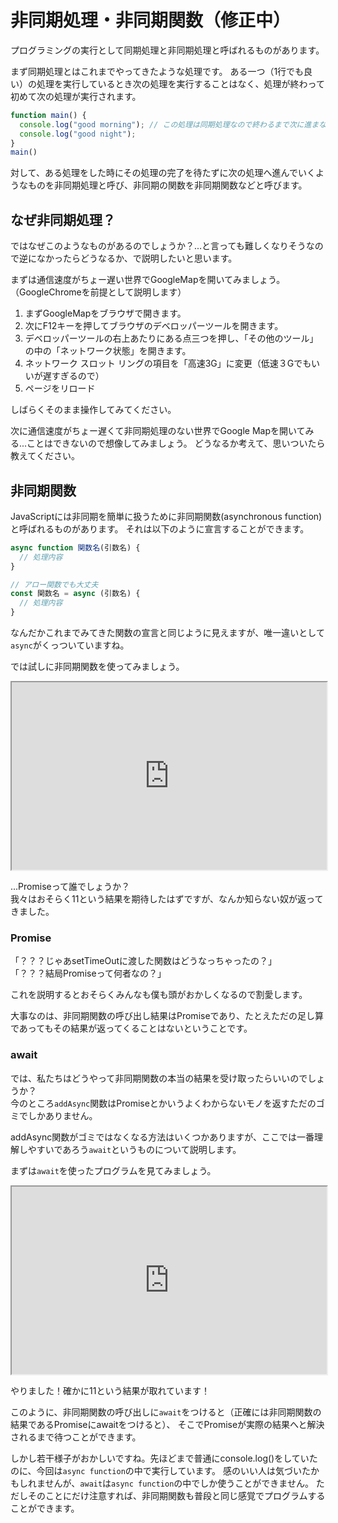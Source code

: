 ---
---

# 非同期処理・非同期関数（修正中）

プログラミングの実行として同期処理と非同期処理と呼ばれるものがあります。

まず同期処理とはこれまでやってきたような処理です。
ある一つ（1行でも良い）の処理を実行しているとき次の処理を実行することはなく、処理が終わって初めて次の処理が実行されます。

```javascript
function main() {
  console.log("good morning"); // この処理は同期処理なので終わるまで次に進まない
  console.log("good night");
}
main()
```

対して、ある処理をした時にその処理の完了を待たずに次の処理へ進んでいくようなものを非同期処理と呼び、非同期の関数を非同期関数などと呼びます。

## なぜ非同期処理？

ではなぜこのようなものがあるのでしょうか？...と言っても難しくなりそうなので逆になかったらどうなるか、で説明したいと思います。

まずは通信速度がちょー遅い世界でGoogleMapを開いてみましょう。（GoogleChromeを前提として説明します）

1. まずGoogleMapをブラウザで開きます。
2. 次にF12キーを押してブラウザのデベロッパーツールを開きます。
3. デベロッパーツールの右上あたりにある点三つを押し、「その他のツール」の中の「ネットワーク状態」を開きます。
4. ネットワーク スロット リングの項目を「高速3G」に変更（低速３Gでもいいが遅すぎるので）
5. ページをリロード

しばらくそのまま操作してみてください。

次に通信速度がちょー遅くて非同期処理のない世界でGoogle Mapを開いてみる...ことはできないので想像してみましょう。
どうなるか考えて、思いついたら教えてください。

## 非同期関数

JavaScriptには非同期を簡単に扱うために非同期関数(asynchronous function)と呼ばれるものがあります。
それは以下のように宣言することができます。

```javascript
async function 関数名(引数名) {
  // 処理内容
}

// アロー関数でも大丈夫
const 関数名 = async (引数名) {
  // 処理内容
}
```

なんだかこれまでみてきた関数の宣言と同じように見えますが、唯一違いとして`async`がくっついていますね。

では試しに非同期関数を使ってみましょう。

<iframe
  src="https://stackblitz.com/edit/js-4egf2f?devToolsHeight=33&embed=1&file=index.js&hideExplorer=1&hideNavigation=1"
  width="100%"
  height="300px"
  title="stupefied-sutherland-jdtqvf"
  allow="accelerometer; ambient-light-sensor; camera; encrypted-media; geolocation; gyroscope; hid; microphone; midi; payment; usb; vr; xr-spatial-tracking"
  sandbox="allow-forms allow-modals allow-popups allow-presentation allow-same-origin allow-scripts"
></iframe>

...Promiseって誰でしょうか？  
我々はおそらく11という結果を期待したはずですが、なんか知らない奴が返ってきました。

### Promise

「？？？じゃあsetTimeOutに渡した関数はどうなっちゃったの？」  
「？？？結局Promiseって何者なの？」

これを説明するとおそらくみんなも僕も頭がおかしくなるので割愛します。

大事なのは、非同期関数の呼び出し結果はPromiseであり、たとえただの足し算であってもその結果が返ってくることはないということです。

### await

では、私たちはどうやって非同期関数の本当の結果を受け取ったらいいのでしょうか？  
今のところ`addAsync`関数はPromiseとかいうよくわからないモノを返すただのゴミでしかありません。

addAsync関数がゴミではなくなる方法はいくつかありますが、ここでは一番理解しやすいであろう`await`というものについて説明します。

まずは`await`を使ったプログラムを見てみましょう。

<iframe
  src="https://stackblitz.com/edit/js-hcl1kj?devToolsHeight=33&embed=1&file=index.js&hideExplorer=1&hideNavigation=1"
  width="100%"
  height="300px"
  title="stupefied-sutherland-jdtqvf"
  allow="accelerometer; ambient-light-sensor; camera; encrypted-media; geolocation; gyroscope; hid; microphone; midi; payment; usb; vr; xr-spatial-tracking"
  sandbox="allow-forms allow-modals allow-popups allow-presentation allow-same-origin allow-scripts"
></iframe>

やりました！確かに11という結果が取れています！

このように、非同期関数の呼び出しに`await`をつけると（正確には非同期関数の結果であるPromiseにawaitをつけると）、
そこでPromiseが実際の結果へと解決されるまで待つことができます。

しかし若干様子がおかしいですね。先ほどまで普通にconsole.log()をしていたのに、今回は`async function`の中で実行しています。
感のいい人は気づいたかもしれませんが、`await`は`async function`の中でしか使うことができません。
ただしそのことにだけ注意すれば、非同期関数も普段と同じ感覚でプログラムすることができます。